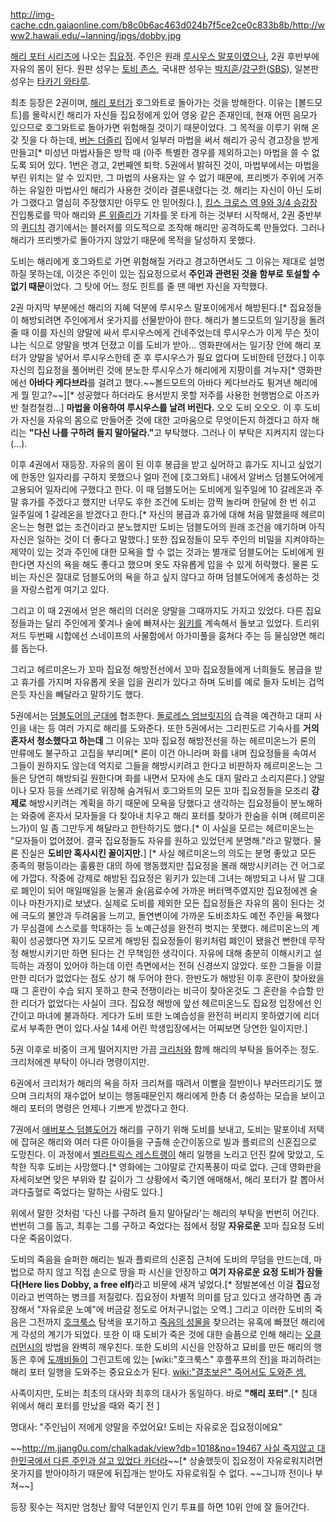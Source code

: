 http://img-cache.cdn.gaiaonline.com/b8c0b6ac463d024b7f5ce2ce0c833b8b/http://www2.hawaii.edu/~lanning/jpgs/dobby.jpg

[[해리 포터 시리즈]]에 나오는 [[집요정]]. 주인은 원래 [[루시우스 말포이]]였으나, 2권 후반부에 자유의 몸이 된다.
원판 성우는 [[토비 존스]], 국내판 성우는 [[박조호|박지훈]]/[[강구한]]([[SBS]]), 일본판 성우는 [[타카기 와타루]].

최초 등장은 2권이며, [[해리 포터]]가 호그와트로 돌아가는 것을 방해한다. 이유는 [볼드모트]를 몰락시킨 해리가 자신들 집요정에게 있어 영웅 같은 존재인데, 현재 어떤 음모가 있으므로 호그와트로 돌아가면 위험해질 것이기 때문이었다. 그 목적을 이루기 위해 온갖 짓을 다 하는데, [[버논 더즐리]] 집에서 일부러 마법을 써서 해리가 공식 경고장을 받게 만들고[* 미성년 마법사들은 방학 때 (아주 특별한 경우를 제외하고는) 마법을 쓸 수 없도록 되어 있다. 1번은 경고, 2번째엔 퇴학. 5권에서 밝혀진 것이, 마법부에서는 마법을 부린 위치는 알 수 있지만, 그 마법의 사용자는 알 수 없기 때문에, 프리벳가 주위에 거주하는 유일한 마법사인 해리가 사용한 것이라 결론내렸다는 것. 해리는 자신이 아닌 도비가 그랬다고 열심히 주장했지만 아무도 안 믿어줬다.], [[킹스 크로스 역 9와 3/4 승강장]] 진입통로를 막아 해리와 [[론 위즐리]]가 기차를 못 타게 하는 것부터 시작해서, 2권 중반부의 [[퀴디치]] 경기에서는 블러저를 의도적으로 조작해 해리만 공격하도록 만들었다. 그러나 해리가 프리벳가로 돌아가지 않았기 때문에 목적을 달성하지 못했다.

도비는 해리에게 호그와트로 가면 위험해질 거라고 경고하면서도 그 이유는 제대로 설명하질 못하는데, 이것은 주인이 있는 집요정으로서 '''주인과 관련된 것을 함부로 토설할 수 없기 때문'''이었다. 그 탓에 어느 정도 힌트를 줄 땐 매번 자신을 자학했다.

2권 마지막 부분에선 해리의 지혜 덕분에 루시우스 말포이에게서 해방된다.[* 집요정들이 해방되려면 주인에게서 옷가지를 선물받아야 한다. 해리가 볼드모트의 일기장을 돌려줄 때 이를 자신의 양말에 싸서 루시우스에게 건네주었는데 루시우스가 이게 무슨 짓이냐는 식으로 양말을 벗겨 던졌고 이를 도비가 받아... 영화판에서는 일기장 안에 해리 포터가 양말을 넣어서 루시우스한테 준 후 루시우스가 필요 없다며 도비한테 던졌다.] 이후 자신의 집요정을 풀어버린 것에 분노한 루시우스가 해리에게 지팡이를 겨누자[* 영화판에선 '''아바다 케다브라'''를 걸려고 했다.~~볼드모트의 아바다 케다브라도 튕겨낸 해리에게 뭘 믿고?~~][* 성공했다 하더라도 용서받지 못할 저주를 사용한 현행범으로 아즈카반 철컹철컹...] '''마법을 이용하여 루시우스를 날려 버린다.''' 오오 도비 오오오. 이 후 도비가 자신을 자유의 몸으로 만들어준 것에 대한 고마움으로 무엇이든지 하겠다고 하자 해리는 '''"다신 나를 구하려 들지 말아달라."'''고 부탁했다. 그러나 이 부탁은 지켜지지 않는다(…).

이후 4권에서 재등장. 자유의 몸이 된 이후 봉급을 받고 싶어하고 휴가도 지니고 싶었기에 한동안 일자리를 구하지 못했으나 얼마 전에 [호그와트] 내에서 알버스 덤블도어에게 고용되어 일자리에 구했다고 한다. 이 때 덤블도어는 도비에게 일주일에 10 갈레온과 주말 휴가를 주겠다고 했지만 너무도 후한 조건에 도비는 깜짝 놀라며 한달에 한 번 쉬고 일주일에 1 갈레온을 받겠다고 한다.[* 자신의 봉급과 휴가에 대해 처음 말했을때 헤르미온느는 형편 없는 조건이라고 분노했지만 도비는 덤블도어의 원래 조건을 얘기하며 아직 자신은 일하는 것이 더 좋다고 말했다.] 또한 집요정들이 모두 주인의 비밀을 지켜야하는 제약이 있는 것과 주인에 대한 모욕을 할 수 없는 것과는 별개로 덤블도어는 도비에게 원한다면 자신의 욕을 해도 좋다고 했으며 옷도 자유롭게 입을 수 있게 허락했다. 물론 도비는 자신은 절대로 덤블도어의 욕을 하고 싶지 않다고 하며 덤블도어에게 충성하는 것을 자랑스럽게 여기고 있다.

그리고 이 때 2권에서 얻은 해리의 더러운 양말을 그때까지도 가지고 있었다. 다른 집요정들과는 달리 주인에게 쫓겨나 술에 빠져사는 [[윙키]]를 계속해서 돌보고 있었다. 트리위저드 두번째 시합에선 스네이프의 사물함에서 아가미풀을 훔쳐다 주는 등 물심양면 해리를 돕는다. 

그리고 헤르미온느가 꼬마 집요정 해방전선에서 꼬마 집요정들에게 너희들도 봉급을 받고 휴가를 가지며 자유롭게 옷을 입을 권리가 있다고 하며 도비를 예로 들자 도비는 겁먹은듯 자신을 빼달라고 말하기도 했다.

5권에서는 [[덤블도어의 군대]]에 협조한다. [[돌로레스 엄브릿지]]의 습격을 예견하고 대피 사인을 내는 등 여러 가지로 해리를 도와준다. 또한 5권에서는 그리핀도르 기숙사를 '''거의 혼자서 청소했다고 하는데''' 그 이유는 꼬마 집요정 해방전선을 하는 헤르미온느가 론의 만류에도 불구하고 고집을 부리며[* 론이 이건 아니라며 화를 내며 집요정들을 속여서 그들이 원하지도 않는데 억지로 그들을 해방시키려고 한다고 비판하자 헤르미온느는 그들은 당연히 해방되길 원한다며 화를 내면서 모자에 손도 대지 말라고 소리지른다.]  양말이나 모자 등을 쓰레기로 위장해 숨겨둬서 호그와트의 모든 꼬마 집요정들을 모조리 '''강제로''' 해방시키려는 계획을 하기 때문에 모욕을 당했다고 생각하는 집요정들이 분노해하는 와중에 혼자서 모자들을 다 찾아내 치우고 해리 포터를 찾아가 한숨을 쉬며 (헤르미온느가)이 일 좀 그만두게 해달라고 한탄하기도 했다.[* 이 사실을 모르는 헤르미온느는 "모자들이 없어졌어. 결국 집요정들도 자유를 원하고 있었던게 분명해."라고 말했다. 물론 진실은 '''도비만 혹사시킨 꼴이지만.'''] [* 사실 헤르미온느의 의도는 분명 좋았고 모든 종족의 평등이라는 훌륭한 대의 하에 행동했지만 집요정을 몰래 해방시키려는 건 어그로에 가깝다. 작중에 강제로 해방된 집요정은 윙키가 있는데 그녀는 해방되고 나서 말 그대로 폐인이 되어 매일매일을 눈물과 술(음료수에 가까운 버터맥주였지만 집요정에겐 술이나 마찬가지)로 보냈다. 실제로 도비를 제외한 모든 집요정들은 자유의 몸이 된다는 것에 극도의 불안과 두려움을 느끼고, 돌연변이에 가까운 도비조차도 예전 주인을 욕했다가 무심결에 스스로를 학대하는 등 노예근성을 완전히 벗지는 못했다. 헤르미온느의 계획이 성공했다면 자기도 모르게 해방된 집요정들이 윙키처럼 폐인이 됐을건 뻔한데 무작정 해방시키기만 하면 된다는 건 무책임한 생각이다. 자유에 대해 충분히 이해시키고 설득하는 과정이 있어야 하는데 이런 측면에서는 전혀 신경쓰지 않았다. 또한 그들을 이끌만한 리더가 없었다는 점도 상기 해 두어야 한다. 한반도가 해방된 이후 혼란이 찾아왔을때 그 혼란이 수습 되지 못하고 한국 전쟁이라는 비극이 찾아온것도 그 혼란을 수습할 만한 리더가 없었다는 사실이 크다. 집요정 해방에 앞선 헤르미온느도 집요정 입장에선 인간이고 마녀에 불과하다. 게다가 도비 또한 노예습성을 완전히 버리지 못하였기에 리더로서 부족한 면이 있다.사실 14세 어린 학생입장에서는 어찌보면 당연한 일이지만.]

5권 이후로 비중이 크게 떨어지지만 가끔 [[크리처]]와 함께 해리의 부탁을 들어주는 정도. 크리처에겐 부탁이 아니라 명령이지만.

6권에서 크리처가 해리의 욕을 하자 크리쳐를 때려서 이빨을 절반이나 부러뜨리기도 했으며 크리처의 재수없어 보이는 행동때문인지 해리에게 한층 더 충성하는 모습을 보이고 해리 포터의 명령은 언제나 기쁘게 받겠다고 한다.

7권에서 [[애버포스 덤블도어]]가 해리를 구하기 위해 도비를 보내고, 도비는 말포이네 저택에 잡혀온 해리와 여러 다른 아이들을 구출해 순간이동으로 빌과 플뢰르의 신혼집으로 도망친다. 이 과정에서 [[벨라트릭스 레스트랭]]이 해리 일행을 노리고 던진 칼에 맞았고, 도착한 직후 도비는 사망했다.[* 영화에는 그야말로 간지폭풍이 따로 없다. 근데 영화판을 자세히보면 맞은 부위와 칼 길이가 그 상황에서 죽기엔 애매해서, 해리 포터가 칼 뽑아서 과다출혈로 죽었다는 말하는 사람도 있다.]

위에서 말한 것처럼 '다신 나를 구하려 들지 말아달라'는 해리의 부탁을 번번히 어긴다. 번번히 그를 돕고, 최후는 그를 구하고 죽었다는 점에서 정말 '''자유로운''' 꼬마 집요정 도비다운 죽음이었다.

도비의 죽음을 슬퍼한 해리는 빌과 플뢰르의 신혼집 근처에 도비의 무덤을 만드는데, 마법으로 하지 않고 직접 손으로 땅을 파 시신을 안장하고 '''여기 자유로운 요정 도비가 잠들다(Here lies Dobby, a free elf)'''라고 비문에 새겨 넣었다.[* 정발본에선 이걸 '''집'''요정이라고 번역하는 병크를 저질렀다. 집요정이 차별적 의미를 담고 있다고 생각하면 좀 과장해서 "자유로운 노예"에 버금갈 정도로 어처구니없는 오역.] 그리고 이러한 도비의 죽음은 그전까지 [[호크룩스]] 탐색을 포기하고 [[죽음의 성물]]을 찾으려는 유혹에 빠졌던 해리에게 각성의 계기가 되었다. 또한 이 때 도비가 죽은 것에 대한 슬픔으로 인해 해리는 [[오클러먼시]]의 방법을 완벽히 깨우친다.
또한 도비의 시신을 안장하고 묘비를 만든 해리의 행동은 후에 [[도깨비]]들이 그린고트에 있는 [wiki:"호크룩스" 후플푸프의 잔]을 파괴하려는 해리 포터 일행을 도와주는 중요요소가 된다. [[wiki:"결초보은" 죽어서도 도와준 셈.]]

사족이지만, 도비는 최초의 대사와 최후의 대사가 동일하다. 바로 '''"해리 포터"'''.[* 침대 위에서 해리 포터를 만났을 때와 죽기 전 ]

명대사:  "주인님이 저에게 양말을 주었어요! 도비는 자유로운 집요정이에요"

~~[[http://m.jjang0u.com/chalkadak/view?db=1018&no=19467 사실 죽지않고 대한민국에서 다른 주인과 살고 있었다 카더라]]~~[* 상술했듯이 집요정이 자유로워지려면 옷가지를 받아야하기 때문에 뒤집개는 받아도 자유로워질 수 없다. ~~그니까 전이나 부쳐~~]

등장 횟수는 적지만 엄청난 활약 덕분인지 인기 투표를 하면 10위 안에 잘 들어간다. 
